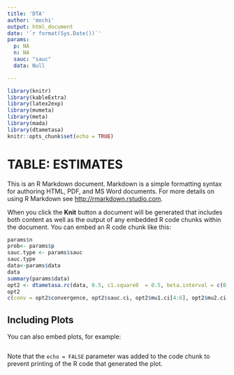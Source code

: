 ```yaml
---
title: 'DTA'
author: 'mochi'
output: html_document
date: '`r format(Sys.Date())`'
params:
  p: NA
  n: NA
  sauc: "sauc"
  data: Null

---
```


```r
library(knitr)
library(kableExtra)
library(latex2exp)
library(mvmeta)
library(meta)
library(mada)
library(dtametasa)
knitr::opts_chunk$set(echo = TRUE)
```

# TABLE: ESTIMATES

This is an R Markdown document. Markdown is a simple formatting syntax for authoring HTML, PDF, and MS Word documents. For more details on using R Markdown see <http://rmarkdown.rstudio.com>.

When you click the **Knit** button a document will be generated that includes both content as well as the output of any embedded R code chunks within the document. You can embed an R code chunk like this:



```r
params$n
prob<- params$p
sauc.type <- params$sauc
sauc.type
data<-params$data
data
summary(params$data)
opt2 <- dtametasa.rc(data, 0.5, c1.square0  = 0.5, beta.interval = c(0,2), sauc.type = sauc.type)
opt2
c(conv = opt2$convergence, opt2$sauc.ci, opt2$mu1.ci[4:6], opt2$mu2.ci[4:6], opt2$beta.ci, opt2$alpha, opt2$par)
```
## Including Plots

You can also embed plots, for example:

```r

```

Note that the `echo = FALSE` parameter was added to the code chunk to prevent printing of the R code that generated the plot.
